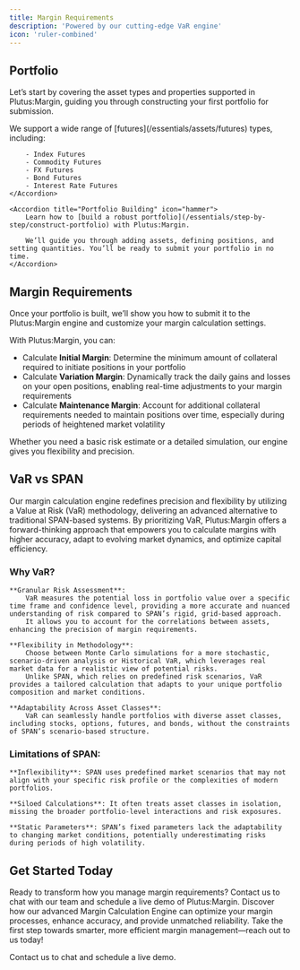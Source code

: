 ```yaml
---
title: Margin Requirements
description: 'Powered by our cutting-edge VaR engine'
icon: 'ruler-combined'
---
```


## Portfolio

Let’s start by covering the asset types and properties supported in Plutus:Margin, guiding you through constructing your first portfolio for submission.

<AccordionGroup>
    <Accordion title="Asset Types" icon="layer-group">
        We support a wide range of [futures](/essentials/assets/futures) types, including:

        - Index Futures
        - Commodity Futures
        - FX Futures
        - Bond Futures
        - Interest Rate Futures
    </Accordion>

    <Accordion title="Portfolio Building" icon="hammer">
        Learn how to [build a robust portfolio](/essentials/step-by-step/construct-portfolio) with Plutus:Margin.

        We’ll guide you through adding assets, defining positions, and setting quantities. You’ll be ready to submit your portfolio in no time.
    </Accordion>
</AccordionGroup>

## Margin Requirements

Once your portfolio is built, we’ll show you how to submit it to the Plutus:Margin engine and customize your margin calculation settings.

With Plutus:Margin, you can:
- Calculate **Initial Margin**: Determine the minimum amount of collateral required to initiate positions in your portfolio
- Calculate **Variation Margin**: Dynamically track the daily gains and losses on your open positions, enabling real-time adjustments to your margin requirements
- Calculate **Maintenance Margin**: Account for additional collateral requirements needed to maintain positions over time, especially during periods of heightened market volatility

Whether you need a basic risk estimate or a detailed simulation, our engine gives you flexibility and precision.

## VaR vs SPAN

Our margin calculation engine redefines precision and flexibility by utilizing a Value at Risk (VaR) methodology, delivering an advanced alternative to traditional SPAN-based systems.
By prioritizing VaR, Plutus:Margin offers a forward-thinking approach that empowers you to calculate margins with higher accuracy, adapt to evolving market dynamics, and optimize capital efficiency.

### Why VaR?

    **Granular Risk Assessment**:
        VaR measures the potential loss in portfolio value over a specific time frame and confidence level, providing a more accurate and nuanced understanding of risk compared to SPAN’s rigid, grid-based approach.
        It allows you to account for the correlations between assets, enhancing the precision of margin requirements.

    **Flexibility in Methodology**:
        Choose between Monte Carlo simulations for a more stochastic, scenario-driven analysis or Historical VaR, which leverages real market data for a realistic view of potential risks.
        Unlike SPAN, which relies on predefined risk scenarios, VaR provides a tailored calculation that adapts to your unique portfolio composition and market conditions.

    **Adaptability Across Asset Classes**:
        VaR can seamlessly handle portfolios with diverse asset classes, including stocks, options, futures, and bonds, without the constraints of SPAN’s scenario-based structure.

### Limitations of SPAN:

    **Inflexibility**: SPAN uses predefined market scenarios that may not align with your specific risk profile or the complexities of modern portfolios.

    **Siloed Calculations**: It often treats asset classes in isolation, missing the broader portfolio-level interactions and risk exposures.
    
    **Static Parameters**: SPAN’s fixed parameters lack the adaptability to changing market conditions, potentially underestimating risks during periods of high volatility.

## Get Started Today

Ready to transform how you manage margin requirements? Contact us to chat with our team and schedule a live demo of Plutus:Margin. 
Discover how our advanced Margin Calculation Engine can optimize your margin processes, enhance accuracy, and provide unmatched reliability. 
Take the first step towards smarter, more efficient margin management—reach out to us today!

<CardGroup cols={2}>
  <Card
    title="Plutus:Margin"
    icon="pen-to-square"
    href="mailto:liam@vorticity.xyz?subject=Learn%20More%20About%20Plutus:Margin"
  >
    Contact us to chat and schedule a live demo.
  </Card>
</CardGroup>